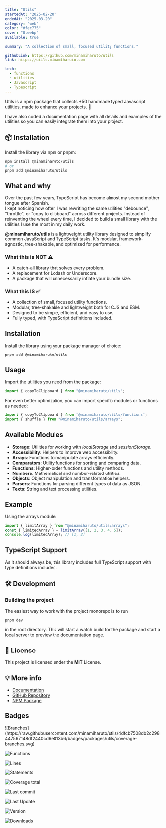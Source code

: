 ```yaml
---
title: "Utils"
startedAt: "2025-02-20"
endedAt: "2025-03-20"
category: "web"
color: "#fec775"
cover: "0.webp"
available: true

summary: "A collection of small, focused utility functions." 

githubLink: https://github.com/minamiharuto/utils
link: https://utils.minamiharuto.com

tech: 
  - functions
  - utilities 
  - Javascript
  - Typescript
---
```


Utils is a npm package that collects +50 handmade typed Javascript utilities, made to enhance your projects. 🚀  

I have also coded a documentation page with all details and examples of the utilities so you can easily integrate them into your project.

## 📦 Installation

Install the library via npm or pnpm:
  
```sh
npm install @minamiharuto/utils
# or
pnpm add @minamiharuto/utils
```


## What and why

Over the past few years, TypeScript has become almost my second mother tongue after Spanish.  
I kept noticing how often I was rewriting the same utilities "debounce", "throttle", or "copy to clipboard" across different projects. Instead of reinventing the wheel every time, I decided to build a small library with the utilities I use the most in my daily work.

**@minamiharuto/utils** is a lightweight utility library designed to simplify common JavaScript and TypeScript tasks. It's modular, framework-agnostic, tree-shakable, and optimized for performance.

### What this is NOT ⚠️
- A catch-all library that solves every problem.
- A replacement for Lodash or Underscore.
- A package that will unnecessarily inflate your bundle size.

### What this IS ✅
- A collection of small, focused utility functions.
- Modular, tree-shakable and lightweight both for CJS and ESM.
- Designed to be simple, efficient, and easy to use.
- Fully typed, with TypeScript definitions included.

## Installation

Install the library using your package manager of choice:

```sh
pnpm add @minamiharuto/utils
```

## Usage

Import the utilities you need from the package:

```js
import { copyToClipboard } from "@minamiharuto/utils";
```

For even better optimization, you can import specific modules or functions as needed:

```js
import { copyToClipboard } from "@minamiharuto/utils/functions";
import { shuffle } from "@minamiharuto/utils/arrays";
```

## Available Modules

- **Storage**: Utilities for working with *localStorage* and *sessionStorage*.
- **Accessibility**: Helpers to improve web accessibility.
- **Arrays**: Functions to manipulate arrays efficiently.
- **Comparators**: Utility functions for sorting and comparing data.
- **Functions**: Higher-order functions and utility methods.
- **Numbers**: Mathematical and number-related utilities.
- **Objects**: Object manipulation and transformation helpers.
- **Parsers**: Functions for parsing different types of data as JSON.
- **Texts**: String and text processing utilities.

## Example

Using the arrays module:

```js
import { limitArray } from "@minamiharuto/utils/arrays"; 
const { limitedArray } = limitArray([1, 2, 3, 4, 5]); 
console.log(limitedArray); // [1, 2]
```

## TypeScript Support

As it should always be, this library includes full TypeScript support with type definitions included.



## 🛠 Development

### Building the project

The easiest way to work with the project monorepo is to run

```sh
pnpm dev
```
in the root directory. This will start a watch build for the package and start a local server to preview the documentation page.

## 📜 License

This project is licensed under the **MIT** License.  

## 💡 More info

- [Documentation](https://utils.minamiharuto.com)
- [GitHub Repository](https://github.com/minamiharuto/utils)
- [NPM Package](https://www.npmjs.com/package/@minamiharuto/utils)


## Badges

<nav className="flex items-center gap-4 flex-wrap">
![Branches](https://raw.githubusercontent.com/minamiharuto/utils/4dfcb7508db2c298447567148df2440cd6e813b6/badges/packages/utils/coverage-branches.svg)

![Functions](https://raw.githubusercontent.com/minamiharuto/utils/4dfcb7508db2c298447567148df2440cd6e813b6/badges/packages/utils/coverage-functions.svg)

![Lines](https://raw.githubusercontent.com/minamiharuto/utils/4dfcb7508db2c298447567148df2440cd6e813b6/badges/packages/utils/coverage-lines.svg)

![Statements](https://raw.githubusercontent.com/minamiharuto/utils/4dfcb7508db2c298447567148df2440cd6e813b6/badges/packages/utils/coverage-statements.svg)

![Coverage total](https://raw.githubusercontent.com/minamiharuto/utils/4dfcb7508db2c298447567148df2440cd6e813b6/badges/packages/utils/coverage-total.svg)

![Last commit](https://img.shields.io/github/last-commit/minamiharuto/utils?logo=git)

![Last Update](https://img.shields.io/npm/last-update/%40minamiharuto%2Futils?logo=npm&label=last%20update)

![Version](https://img.shields.io/npm/v/%40minamiharuto%2Futils?logo=npm&label=version)


![Downloads](https://img.shields.io/npm/dt/%40minamiharuto%2Futils?logo=npm&label=downloads)
</nav>